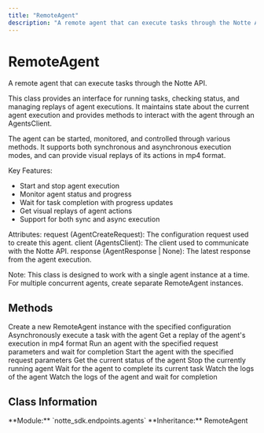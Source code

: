 ```yaml
---
title: "RemoteAgent"
description: "A remote agent that can execute tasks through the Notte API"
---
```


# RemoteAgent

A remote agent that can execute tasks through the Notte API.

This class provides an interface for running tasks, checking status, and managing replays
of agent executions. It maintains state about the current agent execution and provides
methods to interact with the agent through an AgentsClient.

The agent can be started, monitored, and controlled through various methods. It supports
both synchronous and asynchronous execution modes, and can provide visual replays of
its actions in mp4 format.

Key Features:
- Start and stop agent execution
- Monitor agent status and progress
- Wait for task completion with progress updates
- Get visual replays of agent actions
- Support for both sync and async execution

Attributes:
    request (AgentCreateRequest): The configuration request used to create this agent.
    client (AgentsClient): The client used to communicate with the Notte API.
    response (AgentResponse | None): The latest response from the agent execution.

Note: This class is designed to work with a single agent instance at a time. For multiple
concurrent agents, create separate RemoteAgent instances.

## Methods

<CardGroup cols={2}>
  <Card
    title="__init__"
    icon="function"
    href="/sdk-reference/remoteagent/__init__"
  >
    Create a new RemoteAgent instance with the specified configuration
  </Card>
  <Card
    title="arun"
    icon="function"
    href="/sdk-reference/remoteagent/arun"
  >
    Asynchronously execute a task with the agent
  </Card>
  <Card
    title="replay"
    icon="function"
    href="/sdk-reference/remoteagent/replay"
  >
    Get a replay of the agent's execution in mp4 format
  </Card>
  <Card
    title="run"
    icon="function"
    href="/sdk-reference/remoteagent/run"
  >
    Run an agent with the specified request parameters and wait for completion
  </Card>
  <Card
    title="start"
    icon="function"
    href="/sdk-reference/remoteagent/start"
  >
    Start the agent with the specified request parameters
  </Card>
  <Card
    title="status"
    icon="function"
    href="/sdk-reference/remoteagent/status"
  >
    Get the current status of the agent
  </Card>
  <Card
    title="stop"
    icon="function"
    href="/sdk-reference/remoteagent/stop"
  >
    Stop the currently running agent
  </Card>
  <Card
    title="wait"
    icon="function"
    href="/sdk-reference/remoteagent/wait"
  >
    Wait for the agent to complete its current task
  </Card>
  <Card
    title="watch_logs"
    icon="function"
    href="/sdk-reference/remoteagent/watch_logs"
  >
    Watch the logs of the agent
  </Card>
  <Card
    title="watch_logs_and_wait"
    icon="function"
    href="/sdk-reference/remoteagent/watch_logs_and_wait"
  >
    Watch the logs of the agent and wait for completion
  </Card>
</CardGroup>

## Class Information

<Info>
**Module:** `notte_sdk.endpoints.agents`
**Inheritance:** RemoteAgent
</Info>
